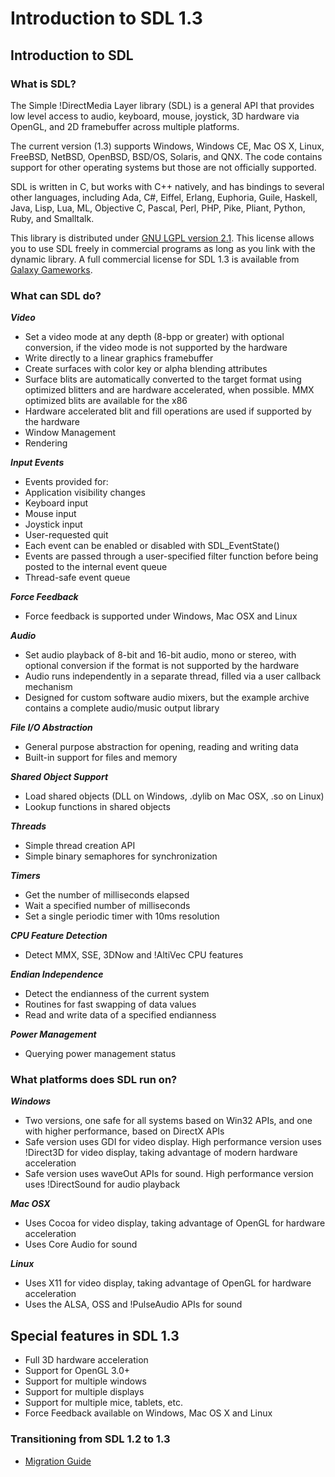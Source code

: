 <!-- pragma section-numbers 2 -->
<!-- acl All:read -->

= Introduction to SDL 1.3 =


== Introduction to SDL ==
=== What is SDL? ===
The Simple !DirectMedia Layer library (SDL) is a general API that provides low level access to audio, keyboard, mouse, joystick, 3D hardware via OpenGL, and 2D framebuffer across multiple platforms.

The current version (1.3) supports Windows, Windows CE, Mac OS X, Linux,  FreeBSD, NetBSD, OpenBSD, BSD/OS, Solaris, and QNX. The code contains support for other operating systems but those are not officially supported.

SDL is written in C, but works with C++ natively, and has bindings to several other languages, including Ada, C#, Eiffel, Erlang, Euphoria, Guile, Haskell, Java, Lisp, Lua, ML, Objective C, Pascal, Perl, PHP, Pike, Pliant, Python, Ruby, and Smalltalk.

This library is distributed under [http://www.libsdl.org/license-lgpl.php GNU LGPL version 2.1]. This license allows you to use SDL freely in commercial programs as long as you link with the dynamic library. A full commercial license for SDL 1.3 is available from [http://www.galaxygameworks.com Galaxy Gameworks].

=== What can SDL do? ===
''''' Video'''''

* Set a video mode at any depth (8-bpp or greater) with optional conversion, if the video mode is not supported by the hardware
* Write directly to a linear graphics framebuffer
* Create surfaces with color key or alpha blending attributes
* Surface blits are automatically converted to the target format using optimized blitters and are hardware accelerated, when possible. MMX optimized blits are available for the x86
* Hardware accelerated blit and fill operations are used if supported by the hardware
* Window Management
* Rendering

'''''Input Events'''''

* Events provided for:
* Application visibility changes
* Keyboard input
* Mouse input
* Joystick input
* User-requested quit
* Each event can be enabled or disabled with SDL_EventState()
* Events are passed through a user-specified filter function before being posted to the internal event queue
* Thread-safe event queue

''''' Force Feedback'''''

* Force feedback is supported under Windows, Mac OSX and Linux

'''''Audio'''''

* Set audio playback of 8-bit and 16-bit audio, mono or stereo, with optional conversion if the format is not supported by the hardware
* Audio runs independently in a separate thread, filled via a user callback mechanism
* Designed for custom software audio mixers, but the example archive contains a complete audio/music output library

'''''File I/O Abstraction'''''

* General purpose abstraction for opening, reading and writing data
* Built-in support for files and memory

'''''Shared Object Support'''''

* Load shared objects (DLL on Windows, .dylib on Mac OSX, .so on Linux)
* Lookup functions in shared objects

'''''Threads'''''

* Simple thread creation API
* Simple binary semaphores for synchronization

'''''Timers'''''

* Get the number of milliseconds elapsed
* Wait a specified number of milliseconds
* Set a single periodic timer with 10ms resolution

'''''CPU Feature Detection'''''

* Detect MMX, SSE, 3DNow and !AltiVec CPU features

'''''Endian Independence'''''

* Detect the endianness of the current system
* Routines for fast swapping of data values
* Read and write data of a specified endianness

'''''Power Management'''''

* Querying power management status

=== What platforms does SDL run on? ===
'''''Windows'''''

* Two versions, one safe for all systems based on Win32 APIs, and one with higher performance, based on DirectX APIs
* Safe version uses GDI for video display. High performance version uses !Direct3D for video display, taking advantage of modern hardware acceleration
* Safe version uses waveOut APIs for sound. High performance version uses !DirectSound for audio playback

'''''Mac OSX'''''

* Uses Cocoa for video display, taking advantage of OpenGL for hardware acceleration
* Uses Core Audio for sound

'''''Linux'''''

* Uses X11 for video display, taking advantage of OpenGL for hardware acceleration
* Uses the ALSA, OSS and !PulseAudio APIs for sound

== Special features in SDL 1.3 ==
* Full 3D hardware acceleration
* Support for OpenGL 3.0+
* Support for multiple windows
* Support for multiple displays
* Support for multiple mice, tablets, etc.
* Force Feedback available on Windows, Mac OS X and Linux

=== Transitioning from SDL 1.2 to 1.3 ===
* [http://wiki.libsdl.org/moin.cgi/MigrationGuide Migration Guide]
